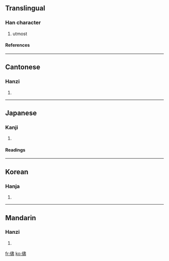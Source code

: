 {{see|尽}}

==Translingual==
===Han character===
{{Han char|rn=9|rad=人|as=14|sn=16|four=2521<sub>7</sub>|canj=人中一廿 (OLMT)}}
# utmost
====References====
{{Han ref|kx=0120.060|dkj=01234|dj=0253.210|hdz=10232.060|uh=5118|ud=20760|bh=BEA8|bd=48808}}
----
==Cantonese==
===Hanzi===
{{yue-hanzi|jyut=|y=jeun2}}
# {{defn|Cantonese}}
----
==Japanese==
===Kanji===
{{ja-kanji|grade=|rs=人14}}
# {{defn|Japanese}}
====Readings====
{{ja-readings|on=[[じん]] (jin)|kun=[[ことごとく]] (kotogotoku), [[まま]] (mama)}}
----
==Korean==
===Hanja===
{{ko-hanja|hangeul=진|rv=jin|mr=chin}}
# {{defn|Korean}}
----
==Mandarin==
===Hanzi===
{{cmn-hanzi|sim=尽|pin=[[jǐn]] ([[jin3]])|wg=chin<sup>3</sup>}}
# {{defn|Mandarin}}

[[fr:儘]]
[[ko:儘]]